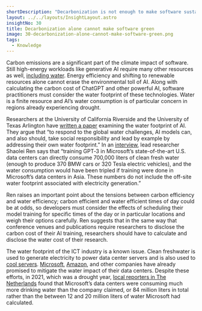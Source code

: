 ```yaml
---
shortDescription: "Decarbonization is not enough to make software sustainable and other resources are also a factor."
layout: ../../layouts/InsightLayout.astro
insightNo: 30
title: Decarbonization alone cannot make software green
image: 30-decarbonization-alone-cannot-make-software-green.png
tags:
  - Knowledge
---
```


Carbon emissions are a significant part of the climate impact of software. Still high-energy workloads like generative AI require many other resources as well, [including water](https://logicmag.io/kids/big-data-stream/). Energy efficiency and shifting to renewable resources alone cannot erase the environmental toll of AI. Along with calculating the carbon cost of ChatGPT and other powerful AI, software practitioners must consider the water footprint of these technologies. Water is a finite resource and AI’s water consumption is of particular concern in regions already experiencing drought.

Researchers at the University of California Riverside and the University of Texas Arlington have [written a paper](https://arxiv.org/pdf/2304.03271.pdf) examining the water footprint of AI. They argue that “to respond to the global water challenges, AI models can, and also should, take social responsibility and lead by example by addressing their own water footprint.” In an [interview](https://themarkup.org/hello-world/2023/04/15/the-secret-water-footprint-of-ai-technology), lead researcher Shaolei Ren says that “training GPT‑3 in Microsoft’s state-of-the-art U.S. data centers can directly consume 700,000 liters of clean fresh water (enough to produce 370 BMW cars or 320 Tesla electric vehicles), and the water consumption would have been tripled if training were done in Microsoft’s data centers in Asia. These numbers do not include the off-site water footprint associated with electricity generation.”

Ren raises an important point about the tensions between carbon efficiency and water efficiency; carbon efficient and water efficient times of day could be at odds, so developers must consider the effects of scheduling their model training for specific times of the day or in particular locations and weigh their options carefully. Ren suggests that in the same way that conference venues and publications require researchers to disclose the carbon cost of their AI training, researchers should have to calculate and disclose the water cost of their research.

The water footprint of the ICT industry is a known issue. Clean freshwater is used to generate electricity to power data center servers and is also used to [cool servers](https://time.com/5814276/google-data-centers-water/). [Microsoft](https://blogs.microsoft.com/on-the-issues/2023/03/22/water-positive-climate-resilience-open-call/), [Amazon](https://www.wsj.com/articles/amazons-aws-aims-to-reduce-water-use-at-its-data-centers-11669677808), and other companies have already promised to mitigate the water impact of their data centers. Despite these efforts, in 2021, which was a drought year, [local reporters in The Netherlands](https://www.aquatechtrade.com/news/industrial-water/microsoft-data-centre-uses-too-much-water) found that Microsoft’s data centers were consuming much more drinking water than the company claimed, or 84 million liters in total rather than the between 12 and 20 million liters of water Microsoft had calculated.